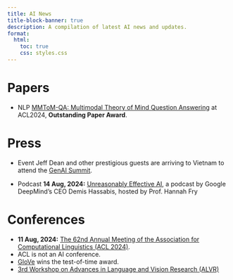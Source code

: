```yaml
---
title: AI News
title-block-banner: true
description: A compilation of latest AI news and updates.
format:
  html:
    toc: true
    css: styles.css
---
```


# Papers

- <span class="badge rounded-pill bg-info">NLP</span> [MMToM-QA: Multimodal Theory of Mind Question Answering](https://arxiv.org/abs/2401.08743) at ACL2024, **Outstanding Paper Award**.

# Press

- <span class="badge rounded-pill bg-primary">Event</span> Jeff Dean and other prestigious guests are arriving to Vietnam to attend the [GenAI Summit](https://summit.newturing.ai/).

- <span class="badge rounded-pill bg-primary">Podcast</span> **14 Aug, 2024:** [Unreasonably Effective AI](https://www.youtube.com/watch?v=pZybROKrj2Q), a podcast by Google DeepMind's CEO Demis Hassabis, hosted by Prof. Hannah Fry

# Conferences
-  **11 Aug, 2024:** [The 62nd Annual Meeting of the Association for Computational Linguistics (ACL 2024)](https://2024.aclweb.org/).
  - ACL is not an AI conference.
  - [GloVe](https://aclanthology.org/D14-1162/) wins the test-of-time award.
  - [3rd Workshop on Advances in Language and Vision Research (ALVR)](https://alvr-workshop.github.io/)